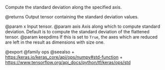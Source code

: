 Compute the standard deviation along the specified axis.

@returns
    Output tensor containing the standard deviation values.

@param x Input tensor.
@param axis Axis along which to compute standard deviation.
    Default is to compute the standard deviation of the
    flattened tensor.
@param keepdims If this is set to `True`, the axes which are reduced are left
    in the result as dimensions with size one.

@export
@family ops
@seealso
+ <https:/keras.io/keras_core/api/ops/numpy#std-function>
+ <https://www.tensorflow.org/api_docs/python/tf/keras/ops/std>
